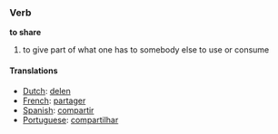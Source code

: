 ===Verb===
'''to share'''

# to give part of what one has to somebody else to use or consume

====Translations====
*[[Dutch]]: [[delen]]
*[[French]]: [[partager]]
*[[Spanish]]: [[compartir]]
*[[Portuguese]]: [[compartilhar]]